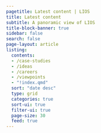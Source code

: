 ```yaml
---
pagetitle: Latest content | LIOS
title: Latest content
subtitle: A panoramic view of LIOS 
title-block-banner: true
sidebar: false
search: false
page-layout: article  
listing:
  contents: 
  - /case-studies
  - /ideas
  - /careers
  - /viewpoints
  - "!index.qmd"
  sort: "date desc"
  type: grid
  categories: true
  sort-ui: true
  filter-ui: true
  page-size: 30
  feed: true
---
```

